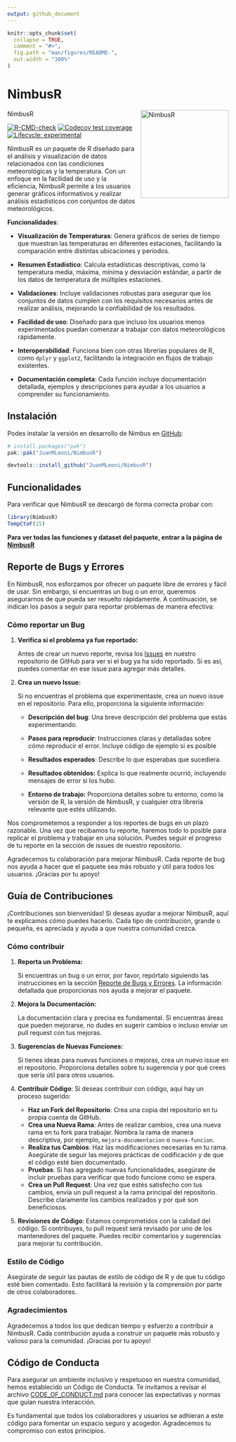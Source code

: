 ```yaml
---
output: github_document
---
```


<!-- README.md is generated from README.Rmd. Please edit that file -->

```r
knitr::opts_chunk$set(
  collapse = TRUE,
  comment = "#>",
  fig.path = "man/figures/README-",
  out.width = "100%"
)
```

# NimbusR

NimbusR <img src="man/figures/Logo2.png" alt="NimbusR" align="right" style="float: right; margin-left: 10px;" width="200"/>

<!-- badges: start -->

[![R-CMD-check](https://github.com/JuanMLeoni/NimbusR/actions/workflows/R-CMD-check.yaml/badge.svg)](https://github.com/JuanMLeoni/NimbusR/actions/workflows/R-CMD-check.yaml) [![Codecov test coverage](https://codecov.io/gh/JuanMLeoni/NimbusR/graph/badge.svg)](https://app.codecov.io/gh/JuanMLeoni/NimbusR) [![Lifecycle: experimental](https://img.shields.io/badge/lifecycle-experimental-orange.svg)](https://lifecycle.r-lib.org/articles/stages.html#experimental)


<!-- badges: end -->

NimbusR es un paquete de R diseñado para el análisis y visualización de datos relacionados con las condiciones meteorológicas y la temperatura. Con un enfoque en la facilidad de uso y la eficiencia, NimbusR permite a los usuarios generar gráficos informativos y realizar análisis estadísticos con conjuntos de datos meteorológicos.

**Funcionalidades**:

-   **Visualización de Temperaturas**: Genera gráficos de series de tiempo que muestran las temperaturas en diferentes estaciones, facilitando la comparación entre distintas ubicaciones y periodos.

-   **Resumen Estadístico**: Calcula estadísticas descriptivas, como la temperatura media, máxima, mínima y desviación estándar, a partir de los datos de temperatura de múltiples estaciones.

-   **Validaciones**: Incluye validaciones robustas para asegurar que los conjuntos de datos cumplen con los requisitos necesarios antes de realizar análisis, mejorando la confiabilidad de los resultados.

-   **Facilidad de uso**: Diseñado para que incluso los usuarios menos experimentados puedan comenzar a trabajar con datos meteorológicos rápidamente.

-   **Interoperabilidad**: Funciona bien con otras librerías populares de R, como `dplyr` y `ggplot2`, facilitando la integración en flujos de trabajo existentes.

-   **Documentación completa**: Cada función incluye documentación detallada, ejemplos y descripciones para ayudar a los usuarios a comprender su funcionamiento.

## Instalación

Podes instalar la versión en desarrollo de Nimbus en [GitHub](https://github.com/JuanMLeoni/NimbusR):

``` r
# install.packages("pak")
pak::pak("JuanMLeoni/NimbusR")

devtools::install_github("JuanMLeoni/NimbusR")
```

## Funcionalidades

Para verificar que NimbusR se descargó de forma correcta probar con:

```r
library(NimbusR)
TempCtoF(15)
```

**Para ver todas las funciones y dataset del paquete, entrar a la página de [NimbusR](https://juanmleoni.github.io/NimbusR/)**

## Reporte de Bugs y Errores {#reporte-de-bugs-y-errores}

En NimbusR, nos esforzamos por ofrecer un paquete libre de errores y fácil de usar. Sin embargo, si encuentras un bug o un error, queremos asegurarnos de que pueda ser resuelto rápidamente. A continuación, se indican los pasos a seguir para reportar problemas de manera efectiva:

### Cómo reportar un Bug

1.  **Verifica si el problema ya fue reportado:**

    Antes de crear un nuevo reporte, revisa los [Issues](https://github.com/JuanMLeoni/NimbusR/issues) en nuestro repositorio de GitHub para ver si el bug ya ha sido reportado. Si es así, puedes comentar en ese issue para agregar más detalles.

2.  **Crea un nuevo Issue:**

    Si no encuentras el problema que experimentaste, crea un nuevo issue en el repositorio. Para ello, proporciona la siguiente información:

    -   **Descripción del bug**: Una breve descripción del problema que estás experimentando.

    -   **Pasos para reproducir**: Instrucciones claras y detalladas sobre cómo reproducir el error. Incluye código de ejemplo si es posible

    -   **Resultados esperados**: Describe lo que esperabas que sucediera.

    -   **Resultados obtenidos:** Explica lo que realmente ocurrió, incluyendo mensajes de error si los hubo.

    -   **Entorno de trabajo:** Proporciona detalles sobre tu entorno, como la versión de R, la versión de NimbusR, y cualquier otra librería relevante que estés utilizando.

Nos comprometemos a responder a los reportes de bugs en un plazo razonable. Una vez que recibamos tu reporte, haremos todo lo posible para replicar el problema y trabajar en una solución. Puedes seguir el progreso de tu reporte en la sección de issues de nuestro repositorio.

Agradecemos tu colaboración para mejorar NimbusR. Cada reporte de bug nos ayuda a hacer que el paquete sea más robusto y útil para todos los usuarios. ¡Gracias por tu apoyo!

## Guía de Contribuciones

¡Contribuciones son bienvenidas! Si deseas ayudar a mejorar NimbusR, aquí te explicamos cómo puedes hacerlo. Cada tipo de contribución, grande o pequeña, es apreciada y ayuda a que nuestra comunidad crezca.

### Cómo contribuir

1.  **Reporta un Problema:**

    Si encuentras un bug o un error, por favor, repórtalo siguiendo las instrucciones en la sección [Reporte de Bugs y Errores](#reporte-de-bugs-y-errores). La información detallada que proporcionas nos ayuda a mejorar el paquete.

2.  **Mejora la Documentación:**

    La documentación clara y precisa es fundamental. Si encuentras áreas que pueden mejorarse, no dudes en sugerir cambios o incluso enviar un pull request con tus mejoras.

3.  **Sugerencias de Nuevas Funciones:**

    Si tienes ideas para nuevas funciones o mejoras, crea un nuevo issue en el repositorio. Proporciona detalles sobre tu sugerencia y por qué crees que sería útil para otros usuarios.

4.  **Contribuir Código**: Si deseas contribuir con código, aquí hay un proceso sugerido:

    -   **Haz un Fork del Repositorio**: Crea una copia del repositorio en tu propia cuenta de GitHub.
    -   **Crea una Nueva Rama**: Antes de realizar cambios, crea una nueva rama en tu fork para trabajar. Nombra la rama de manera descriptiva, por ejemplo, `mejora-documentacion` o `nueva-funcion`.
    -   **Realiza tus Cambios**: Haz las modificaciones necesarias en tu rama. Asegúrate de seguir las mejores prácticas de codificación y de que el código esté bien documentado.
    -   **Pruebas**: Si has agregado nuevas funcionalidades, asegúrate de incluir pruebas para verificar que todo funcione como se espera.
    -   **Crea un Pull Request**: Una vez que estés satisfecho con tus cambios, envía un pull request a la rama principal del repositorio. Describe claramente los cambios realizados y por qué son beneficiosos.

5.  **Revisiones de Código**: Estamos comprometidos con la calidad del código. Si contribuyes, tu pull request será revisado por uno de los mantenedores del paquete. Puedes recibir comentarios y sugerencias para mejorar tu contribución.

### Estilo de Código

Asegúrate de seguir las pautas de estilo de código de R y de que tu código esté bien comentado. Esto facilitará la revisión y la comprensión por parte de otros colaboradores.

### Agradecimientos

Agradecemos a todos los que dedican tiempo y esfuerzo a contribuir a NimbusR. Cada contribución ayuda a construir un paquete más robusto y valioso para la comunidad. ¡Gracias por tu apoyo!

## Código de Conducta

Para asegurar un ambiente inclusivo y respetuoso en nuestra comunidad, hemos establecido un Código de Conducta. Te invitamos a revisar el archivo [CODE_OF_CONDUCT.md](CODE_OF_CONDUCT.md) para conocer las expectativas y normas que guían nuestra interacción.

Es fundamental que todos los colaboradores y usuarios se adhieran a este código para fomentar un espacio seguro y acogedor. Agradecemos tu compromiso con estos principios.
